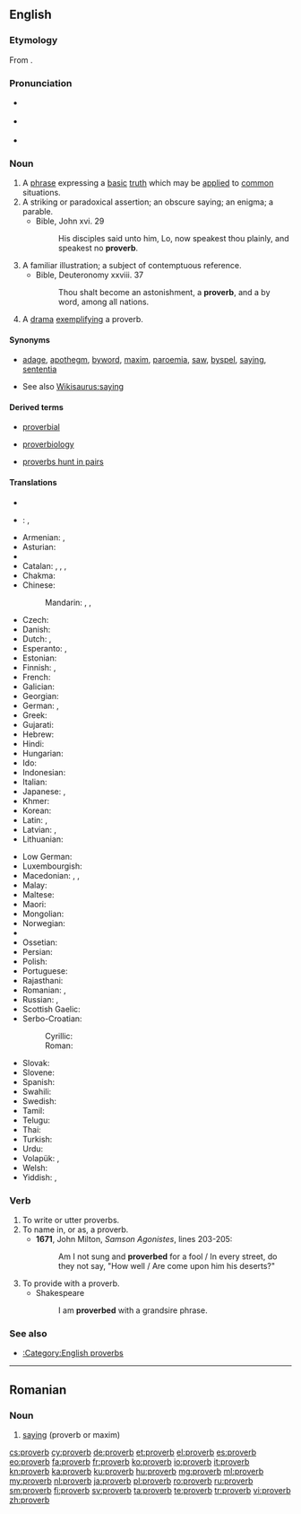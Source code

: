 {{also|Proverbs}}
==English==
{{wikipedia}}

===Etymology===
From {{etyl|la|en}} {{term|proverbium|lang=la}}.

===Pronunciation===
* {{a|UK}} {{IPA|/ˈprɒvɜːb/|lang=en}}
* {{a|US}} {{IPA|/ˈprɑːvɝːb/|lang=en}}
* {{audio|en-us-proverb.ogg|Audio (US)}}

===Noun===
{{en-noun}}

# A [[phrase]] expressing a [[basic]] [[truth]] which may be [[apply|applied]] to [[common]] situations.
# A striking or paradoxical assertion; an obscure saying; an enigma; a parable.
#* Bible, John xvi. 29
#*: His disciples said unto him, Lo, now speakest thou plainly, and speakest no '''proverb'''.
# A familiar illustration; a subject of contemptuous reference.
#* Bible, Deuteronomy xxviii. 37
#*: Thou shalt become an astonishment, a '''proverb''', and a by word, among all nations.
# A [[drama]] [[exemplify]]ing a proverb.

====Synonyms====
* {{sense|phrase expressing a basic truth}} [[adage]], [[apothegm]], [[byword]], [[maxim]], [[paroemia]], [[saw]], [[byspel]], [[saying]], [[sententia]]
* See also [[Wikisaurus:saying]]

====Derived terms====
{{rel-top3|Terms derived from "proverb"}}
* [[proverbial]]
{{rel-mid3}}
* [[proverbiology]]
{{rel-mid3}}
* [[proverbs hunt in pairs]]
{{rel-bottom}}

====Translations====
{{trans-top|phrase expressing a basic truth}}
* {{trreq|sq}}
* {{ttbc|ar}}: {{t+|ar|مَثَلٌ|m|tr=máθal|sc=Arab}}, {{t|ar|حكمة|f|tr=ħíkma|sc=Arab}}
* Armenian: {{t+|hy|առած|tr=aṙaç}}, {{t|hy|ասացվածք|tr=asac'vaçk}}
* Asturian: {{t|ast|proverbiu|m}}
* {{trreq|eu}}
* Catalan: {{t|ca|proverbi|m}}, {{t|ca|dita|f}}, {{t|ca|refrany|m}}, {{t|ca|parèmia|f}}
* Chakma: {{t|ccp|𑄓𑄊𑄧𑄇𑄧𑄙|tr=ḍāghakadhā|sc=Cakm}}
* Chinese:
*: Mandarin: {{t+|cmn|箴言|tr=zhēnyán|sc=Hani}}, {{t|cmn|諺語|sc=Hani}}, {{t+|cmn|谚语|tr=yànyǔ|sc=Hani}}
* Czech: {{t+|cs|přísloví|n}}
* Danish: {{t|da|ordsprog|n}}
* Dutch: {{t+|nl|spreekwoord|n}}, {{t+|nl|gezegde|n}}
* Esperanto: {{t+|eo|proverbo}}, {{t|eo|sentenco}}
* Estonian: {{t|et|vanasõna}}
* Finnish: {{t+|fi|sananlasku}}, {{t+|fi|sanonta}}
* French: {{t+|fr|proverbe|m}}
* Galician: {{t|gl|proverbio|m}}
* Georgian: {{t|ka|ანდაზა}}
* German: {{t+|de|Sprichwort|n}}, {{t|de|Denkspruch|m}}
* Greek: {{t+|el|παροιμία|f|tr=paroimía}}
* Gujarati: {{t|gu|કહેવત|tr=kahevat|sc=Gujr|f}}
* Hebrew: {{t+|he|פתגם|m}}
* Hindi: {{t|hi|कहावत|tr=kahāvat}}
* Hungarian: {{t+|hu|közmondás}}
* Ido: {{t+|io|proverbo}}
* Indonesian: {{t|id|pribahasa}}
* Italian: {{t+|it|proverbio|m}}
* Japanese: {{t+|ja|諺|tr=[[ことわざ]], kotowaza|sc=Jpan}}, {{t|ja|格言|tr=[[かくげん]], kakugen|sc=Jpan}}
* Khmer: {{t+|km|សុភាសិត|tr=so’pʰiesət|sc=Khmr}}
* Korean: {{t+|ko|속담|tr=sokdam|sc=Kore}}
* Latin: {{t|la|sententia|f}}, {{t|la|proverbium|n}}
* Latvian: {{t|lv|sakãmvards}}, {{t+|lv|sakāmvārds|m}}
* Lithuanian: {{t|lt|patarlė|f}}
{{trans-mid}}
* Low German: {{t|nds|Snacks}}
* Luxembourgish: {{t|lb|Sprachwuert}}
* Macedonian: {{t|mk|поговорка|f|tr=pogóvorka}}, {{t|mk|изрека|f|tr=ízreka}}, {{t|mk|пословица|f|tr=poslóvica}}
* Malay: {{t|ms|peribahasa}}
* Maltese: {{t|mt|qawl|m}}
* Maori: {{t|mi|rārangi whakataukī}}
* Mongolian: {{t|mn|зүйр цэцэн үг|tr=züyr cecen üg|sc=Cyrl}}
* Norwegian: {{t+|no|ordtak}}
* {{trreq|ang}}
* Ossetian: {{t|os|æмбисонд|sc=Cyrl}}
* Persian: {{t+|fa|ضربالمثل|sc=fa-Arab}}
* Polish: {{t+|pl|przysłowie|n}}
* Portuguese: {{t+|pt|provérbio|m}}
* Rajasthani: {{t|raj|कैवत|tr=kaivat|sc=Deva}}
* Romanian: {{t+|ro|proverb|n}}, {{t+|ro|proverbe|n-p}}
* Russian: {{t+|ru|пословица|f|tr=poslóvitsa}}, {{t+|ru|поговорка|f|tr=pogovórka}}
* Scottish Gaelic: {{t|gd|seanfhacal|m}}
* Serbo-Croatian:
*: Cyrillic: {{t|sh|пословица|f|sc=Cyrl}}
*: Roman: {{t|sh|poslovica|f|sc=Latn}}
* Slovak: {{t|sk|príslovie|n}}
* Slovene: {{t+|sl|pregovor|m}}
* Spanish: {{t|es|proverbio|m}}
* Swahili: {{t+|sw|methali}}
* Swedish: {{t+|sv|ordspråk|n}}
* Tamil: {{t+|ta|பழமொழி|tr=paḻamoḻi|sc=Taml}}
* Telugu: {{t+|te|నానుడి|tr=nānuḍi|sc=Telu}}
* Thai: {{t+|th|ภาษิต|tr=paasìt}}
* Turkish: {{t+|tr|atasözü}}
* Urdu: {{t|ur|کہاوت|tr=kahāvat}}
* Volapük: {{t+|vo|spiket}}, {{qualifier|older term}} {{t|vo|pükedavöd}}
* Welsh: {{t+|cy|dihareb|f}}
* Yiddish: {{t+|yi|שפּריכוואָרט|n|tr=shprikhvort|sc=Hebr}}, {{t|yi|וועלצווערטל|n|tr=veltsvertl|sc=Hebr}}
{{trans-bottom}}

===Verb===
{{en-verb}}

# To write or utter proverbs.
# To name in, or as, a proverb.
#* '''1671''', John Milton, ''Samson Agonistes'', lines 203-205:
#*: Am I not sung and '''proverbed''' for a fool / In every street, do they not say, "How well / Are come upon him his deserts?"
# To provide with a proverb.
#* Shakespeare
#*: I am '''proverbed''' with a grandsire phrase.

{{Webster 1913}}

===See also===
* [[:Category:English proverbs]]

----

==Romanian==

===Noun===
{{head|ro|noun}}

# [[saying]] (proverb or maxim)

{{tbot entry|Romanian|saying|2010|July|ro}}

[[cs:proverb]]
[[cy:proverb]]
[[de:proverb]]
[[et:proverb]]
[[el:proverb]]
[[es:proverb]]
[[eo:proverb]]
[[fa:proverb]]
[[fr:proverb]]
[[ko:proverb]]
[[io:proverb]]
[[it:proverb]]
[[kn:proverb]]
[[ka:proverb]]
[[ku:proverb]]
[[hu:proverb]]
[[mg:proverb]]
[[ml:proverb]]
[[my:proverb]]
[[nl:proverb]]
[[ja:proverb]]
[[pl:proverb]]
[[ro:proverb]]
[[ru:proverb]]
[[sm:proverb]]
[[fi:proverb]]
[[sv:proverb]]
[[ta:proverb]]
[[te:proverb]]
[[tr:proverb]]
[[vi:proverb]]
[[zh:proverb]]